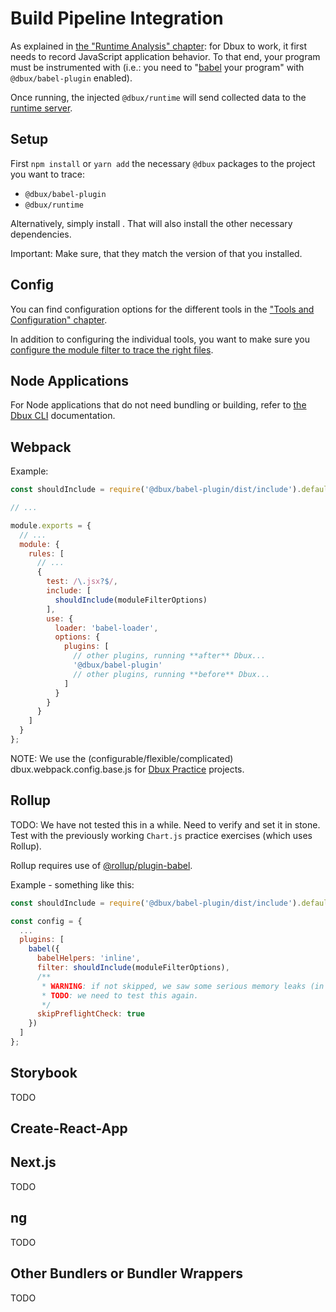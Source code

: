 # Build Pipeline Integration


<TOC toc={toc} />


As explained in [the "Runtime Analysis" chapter](../runtime-analysis/02-enable-dbux.mdx): for Dbux to work, it first needs to record JavaScript application behavior. To that end, your program must be instrumented with <CodeLink path="dbux-babel-plugin" /> (i.e.: you need to "[babel](https://babeljs.io/) your program" with `@dbux/babel-plugin` enabled).

Once running, the injected `@dbux/runtime` will send collected data to the [runtime server](../tools-and-configuration/01-dbux-code.mdx#runtime-server).



## Setup

First `npm install` or `yarn add` the necessary `@dbux` packages to the project you want to trace:

* `@dbux/babel-plugin`
* `@dbux/runtime`

Alternatively, simply install <ToolLink name="dbux-cli" />. That will also install the other necessary dependencies.


Important: Make sure, that they match the version of <ToolLink name="dbux-code" /> that you installed.

<!-- * Install the following packages: `@dbux/babel-plugin` `@dbux/runtime` `core-js@3`?? -->


## Config

You can find configuration options for the different tools in the ["Tools and Configuration" chapter](../tools-and-configuration/00-overview.mdx).

In addition to configuring the individual tools, you want to make sure you [configure the module filter to trace the right files](./01-runtime-trace-filtering.mdx).


## Node Applications

For Node applications that do not need bundling or building, refer to [the Dbux CLI](../tools-and-configuration/02-dbux-cli.mdx) documentation.


## Webpack

Example:

```js
const shouldInclude = require('@dbux/babel-plugin/dist/include').default;

// ...

module.exports = {
  // ...
  module: {
    rules: [
      // ...
      {
        test: /\.jsx?$/,
        include: [
          shouldInclude(moduleFilterOptions)
        ],
        use: {
          loader: 'babel-loader',
          options: {
            plugins: [
              // other plugins, running **after** Dbux...
              '@dbux/babel-plugin'
              // other plugins, running **before** Dbux...
            ]
          }
        }
      }
    ]
  }
};
```

NOTE: We use the (configurable/flexible/complicated) <CodeLink path="dbux-projects/assets/sharedAssets/webpack/dbux.webpack.config.base.js">dbux.webpack.config.base.js</CodeLink> for [Dbux Practice](../dbux-practice/01-overview.mdx) projects.


## Rollup

TODO: We have not tested this in a while. Need to verify and set it in stone. Test with the previously working `Chart.js` practice exercises (which uses Rollup).

Rollup requires use of [@rollup/plugin-babel](https://www.npmjs.com/package/@rollup/plugin-babel).


Example - something like this:

```js
const shouldInclude = require('@dbux/babel-plugin/dist/include').default;

const config = {
  ...
  plugins: [
    babel({
      babelHelpers: 'inline',
      filter: shouldInclude(moduleFilterOptions),
      /**
       * WARNING: if not skipped, we saw some serious memory leaks (in 2020), but might already be fixed in 2022.
       * TODO: we need to test this again.
       */
      skipPreflightCheck: true
    })
  ]
};
```


## Storybook

TODO


## Create-React-App

<!-- 

1. install `CRACO`

```bash
$ yarn add @craco/craco
```

2. overwrite webpack config with `CRACO`

Example - something like this:

```js
/* craco.config.js */

const { getLoaders, loaderByName } = require('@craco/craco');

const shouldIgnore = require('@dbux/babel-plugin/dist/shouldIgnore').default;

const moduleFilterOptions = {
  fileWhitelist: 'App.js',
}

const dbuxOptions = {
  ignore: [
    shouldIgnore(moduleFilterOptions),
  ],
};

module.exports = {
  webpack: {
    configure: (webpackConfig, { env, paths }) => {
      const { hasFoundAny, matches } = getLoaders(webpackConfig, loaderByName("babel-loader"));

      if (hasFoundAny) {
        matches.forEach(match => {
          if (!match.loader.options.plugins) {
            match.loader.options.plugins = [];
          }
          match.loader.options.plugins.push(['@dbux/babel-plugin', dbuxOptions]);
        });
      }
      else {
        throw new Error(`No loader named 'babel-loader' are found`);
      }

      return webpackConfig;
    }
  },
};

```

33. set default scripts using `CRACO`:

```
/* package.json */

"scripts": {
-   "start": "react-scripts start",
+   "start": "craco start",
-   "build": "react-scripts build",
+   "build": "craco build"
-   "test": "react-scripts test",
+   "test": "craco test"
}
```

-->


## Next.js

TODO


## ng

TODO


## Other Bundlers or Bundler Wrappers

TODO
